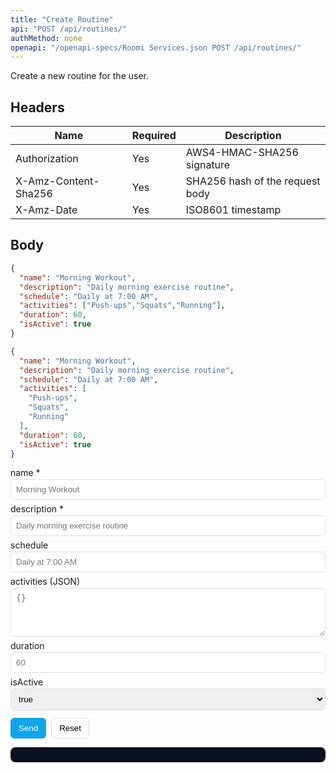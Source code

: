 ```yaml
---
title: "Create Routine"
api: "POST /api/routines/"
authMethod: none
openapi: "/openapi-specs/Roomi Services.json POST /api/routines/"
---
```


Create a new routine for the user.

## Headers


| Name | Required | Description |
| --- | --- | --- |
| Authorization | Yes | AWS4-HMAC-SHA256 signature |
| X-Amz-Content-Sha256 | Yes | SHA256 hash of the request body |
| X-Amz-Date | Yes | ISO8601 timestamp |


## Body

```json
{
  "name": "Morning Workout",
  "description": "Daily morning exercise routine",
  "schedule": "Daily at 7:00 AM",
  "activities": ["Push-ups","Squats","Running"],
  "duration": 60,
  "isActive": true
}
```


<RequestExample>

```json Request Body
{
  "name": "Morning Workout",
  "description": "Daily morning exercise routine",
  "schedule": "Daily at 7:00 AM",
  "activities": [
    "Push-ups",
    "Squats",
    "Running"
  ],
  "duration": 60,
  "isActive": true
}
```

</RequestExample>


<!-- GeneratedFieldsUI:post_api_routines_ -->
<Panel>
  <div id="form-post_api_routines_">
    <form id="f-post_api_routines_" style="display:block;max-width:720px">
      <label style="display:block;margin:6px 0 2px">name *</label><input id="fld_name" type="text" placeholder="Morning Workout" style="width:100%;padding:8px;border:1px solid #ddd;border-radius:6px">
<label style="display:block;margin:6px 0 2px">description *</label><input id="fld_description" type="text" placeholder="Daily morning exercise routine" style="width:100%;padding:8px;border:1px solid #ddd;border-radius:6px">
<label style="display:block;margin:6px 0 2px">schedule </label><input id="fld_schedule" type="text" placeholder="Daily at 7:00 AM" style="width:100%;padding:8px;border:1px solid #ddd;border-radius:6px">
<label style="display:block;margin:6px 0 2px">activities (JSON)</label><textarea id="fld_activities_json" rows="4" placeholder="{}" style="width:100%;padding:8px;border:1px solid #ddd;border-radius:6px"></textarea>
<label style="display:block;margin:6px 0 2px">duration </label><input id="fld_duration" type="number" placeholder="60" style="width:100%;padding:8px;border:1px solid #ddd;border-radius:6px">
<label style="display:block;margin:6px 0 2px">isActive </label><select id="fld_isActive" style="width:100%;padding:8px;border:1px solid #ddd;border-radius:6px"><option value="true">true</option><option value="false">false</option></select>
      <div style="margin-top:12px;display:flex;gap:8px">
        <button type="submit" style="padding:8px 12px;border:1px solid #0ea5e9;border-radius:6px;background:#0ea5e9;color:#fff">Send</button>
        <button type="button" id="reset-post_api_routines_" style="padding:8px 12px;border:1px solid #ddd;border-radius:6px;background:#fff">Reset</button>
      </div>
    </form>
    <pre id="resp-post_api_routines_" style="margin-top:12px;background:#0b1020; color:#e2e8f0; padding:12px;border-radius:8px;overflow:auto"></pre>
  </div>
</Panel>

<script>
(function(){
  const form = document.getElementById('f-post_api_routines_');
  const out = document.getElementById('resp-post_api_routines_');
  const resetBtn = document.getElementById('reset-post_api_routines_');
  if(!form||!out) return;
  resetBtn && resetBtn.addEventListener('click', ()=>{ form.reset(); out.textContent=''; });
  form.addEventListener('submit', async (e)=>{
    e.preventDefault();
    try {
      const body = {};
{ const v = document.getElementById("fld_name").value; if(v!=="" || true) body["name"] = (String)(v); }
{ const v = document.getElementById("fld_description").value; if(v!=="" || true) body["description"] = (String)(v); }
{ const v = document.getElementById("fld_schedule").value; if(v!=="" || false) body["schedule"] = (String)(v); }
{ const v = document.getElementById("fld_activities_json").value.trim(); if(v){ try{ body["activities"] = JSON.parse(v) }catch(e){ console.warn("Invalid JSON for activities") } } }
{ const v = document.getElementById("fld_duration").value; if(v!=="" || false) body["duration"] = (Number)(v); }
{ const v = document.getElementById("fld_isActive").value; body["isActive"] = (v === "true"); }
      const res = await fetch('https://services-{env}-ae.roomi-services.com/api/routines/', {
        method: 'POST',
        headers: { 'Content-Type': 'application/json' },
        body: JSON.stringify(body)
      });
      const text = await res.text();
      try { out.textContent = JSON.stringify(JSON.parse(text), null, 2); } catch { out.textContent = text; }
    } catch(err) {
      out.textContent = String(err);
    }
  });
})();
</script>

